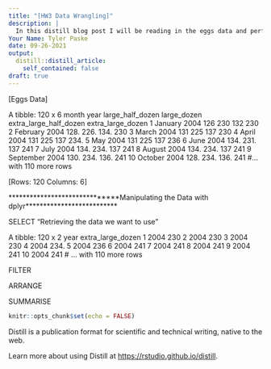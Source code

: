 ```yaml
---
title: "[HW3 Data Wrangling]"
description: |
  In this distill blog post I will be reading in the eggs data and perforrming basic data wrangling operations using dplyr functions.
Your Name: Tyler Paske
date: 09-26-2021
output:  
  distill::distill_article:
    self_contained: false
draft: true
---
```

[Eggs Data]

A tibble: 120 x 6
   month      year large_half_dozen large_dozen extra_large_half_dozen extra_large_dozen
   <chr>     <dbl>            <dbl>       <dbl>                  <dbl>             <dbl>
 1 January    2004             126         230                    132               230 
 2 February   2004             128.        226.                   134.              230 
 3 March      2004             131         225                    137               230 
 4 April      2004             131         225                    137               234.
 5 May        2004             131         225                    137               236 
 6 June       2004             134.        231.                   137               241 
 7 July       2004             134.        234.                   137               241 
 8 August     2004             134.        234.                   137               241 
 9 September  2004             130.        234.                   136.              241 
10 October    2004             128.        234.                   136.              241 
#... with 110 more rows

[Rows: 120 Columns: 6]

******************************Manipulating the Data with dplyr**************************

SELECT "Retrieving the data we want to use"

A tibble: 120 x 2
    year extra_large_dozen
   <dbl>             <dbl>
 1  2004              230 
 2  2004              230 
 3  2004              230 
 4  2004              234.
 5  2004              236 
 6  2004              241 
 7  2004              241 
 8  2004              241 
 9  2004              241 
10  2004              241 
# ... with 110 more rows

FILTER

ARRANGE

SUMMARISE


```r
knitr::opts_chunk$set(echo = FALSE)
```

Distill is a publication format for scientific and technical writing, native to the web.

Learn more about using Distill at <https://rstudio.github.io/distill>.


